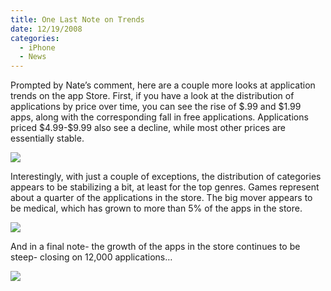 ```yaml
---
title: One Last Note on Trends
date: 12/19/2008
categories:
  - iPhone
  - News
---
```


Prompted by Nate's comment, here are a couple more looks at application trends on the app Store. First, if you have a look at the distribution of applications by price over time, you can see the rise of \$.99 and \$1.99 apps, along with the corresponding fall in free applications. Applications priced \$4.99-\$9.99 also see a decline, while most other prices are essentially stable.

![](1.png)

Interestingly, with just a couple of exceptions, the distribution of categories appears to be stabilizing a bit, at least for the top genres. Games represent about a quarter of the applications in the store. The big mover appears to be medical, which has grown to more than 5% of the apps in the store.

![](2.png)

And in a final note- the growth of the apps in the store continues to be steep- closing on 12,000 applications...

![](3.png)
